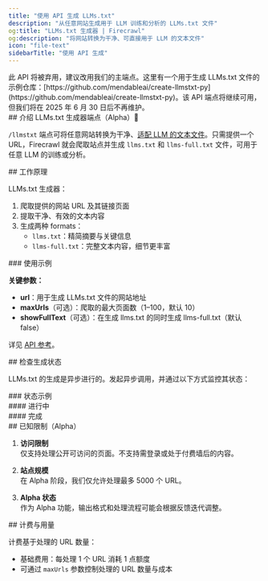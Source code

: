 ```yaml
---
title: "使用 API 生成 LLMs.txt"
description: "从任意网站生成用于 LLM 训练和分析的 LLMs.txt 文件"
og:title: "LLMs.txt 生成器 | Firecrawl"
og:description: "将网站转换为干净、可直接用于 LLM 的文本文件"
icon: "file-text"
sidebarTitle: "使用 API 生成"
---
```



<Warning>
  此 API 将被弃用，建议改用我们的主端点。这里有一个用于生成 LLMs.txt 文件的示例仓库：[https://github.com/mendableai/create-llmstxt-py](https://github.com/mendableai/create-llmstxt-py)。该 API 端点将继续可用，但我们将在 2025 年 6 月 30 日后不再维护。
</Warning>

<div id="introducing-llmstxt-generator-endpoint-alpha">
  ## 介绍 LLMs.txt 生成器端点（Alpha）📃
</div>

`/llmstxt` 端点可将任意网站转换为干净、[适配 LLM 的文本文件](https://www.firecrawl.dev/blog/How-to-Create-an-llms-txt-File-for-Any-Website)。只需提供一个 URL，Firecrawl 就会爬取站点并生成 `llms.txt` 和 `llms-full.txt` 文件，可用于任意 LLM 的训练或分析。

<div id="how-it-works">
  ## 工作原理
</div>

LLMs.txt 生成器：

1. 爬取提供的网站 URL 及其链接页面
2. 提取干净、有效的文本内容
3. 生成两种 formats：
   * `llms.txt`：精简摘要与关键信息
   * `llms-full.txt`：完整文本内容，细节更丰富

<div id="example-usage">
  ### 使用示例
</div>

<CodeGroup>
  <GenerateLLMsTxtPython />

  <GenerateLLMsTxtNode />

  <GenerateLLMsTxtCURL />
</CodeGroup>

**关键参数：**

* **url**：用于生成 LLMs.txt 文件的网站地址
* **maxUrls**（可选）：爬取的最大页面数（1–100，默认 10）
* **showFullText**（可选）：在生成 llms.txt 的同时生成 llms-full.txt（默认 false）

详见 [API 参考](/zh/api-reference/endpoint/llmstxt)。

<div id="checking-generation-status">
  ## 检查生成状态
</div>

LLMs.txt 的生成是异步进行的。发起异步调用，并通过以下方式监控其状态：

<CodeGroup>
  <CheckStatusPython />

  <CheckStatusNode />

  <CheckStatusCURL />
</CodeGroup>

<div id="status-examples">
  ### 状态示例
</div>

<div id="in-progress">
  #### 进行中
</div>

<StatusPending />

<div id="completed">
  #### 完成
</div>

<StatusCompleted />

<div id="known-limitations-alpha">
  ## 已知限制（Alpha）
</div>

1. **访问限制**\
   仅支持处理公开可访问的页面。不支持需登录或处于付费墙后的内容。

2. **站点规模**\
   在 Alpha 阶段，我们仅允许处理最多 5000 个 URL。

3. **Alpha 状态**\
   作为 Alpha 功能，输出格式和处理流程可能会根据反馈迭代调整。

<div id="billing-and-usage">
  ## 计费与用量
</div>

计费基于处理的 URL 数量：

* 基础费用：每处理 1 个 URL 消耗 1 点额度
* 可通过 `maxUrls` 参数控制处理的 URL 数量与成本